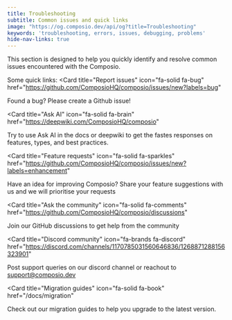 ```yaml
---
title: Troubleshooting
subtitle: Common issues and quick links
image: "https://og.composio.dev/api/og?title=Troubleshooting"
keywords: 'troubleshooting, errors, issues, debugging, problems'
hide-nav-links: true
---
```


This section is designed to help you quickly identify and resolve common issues encountered with the Composio. 

Some quick links: 
<Card
  title="Report issues"
  icon="fa-solid fa-bug"
  href="https://github.com/ComposioHQ/composio/issues/new?labels=bug"
>
  Found a bug? Please create a Github issue!
</Card>

<Card
  title="Ask AI"
  icon="fa-solid fa-brain"
  href="https://deepwiki.com/ComposioHQ/composio"
>
  Try to use Ask AI in the docs or deepwiki to get the fastes responses on features, types, and best practices.
</Card>

<Card
  title="Feature requests"
  icon="fa-solid fa-sparkles"
  href="https://github.com/ComposioHQ/composio/issues/new?labels=enhancement"
>
  Have an idea for improving Composio? Share your feature suggestions with us and we will prioritise your requests
</Card>

<Card
  title="Ask the community"
  icon="fa-solid fa-comments"
  href="https://github.com/ComposioHQ/composio/discussions"
>
  Join our GitHub discussions to get help from the community
</Card>

<Card
  title="Discord community"
  icon="fa-brands fa-discord"
  href="https://discord.com/channels/1170785031560646836/1268871288156323901"
>
  Post support queries on our discord channel or reachout to support@composio.dev
</Card>

<Card
  title="Migration guides"
  icon="fa-solid fa-book"
  href="/docs/migration"
>
  Check out our migration guides to help you upgrade to the latest version.
</Card>
